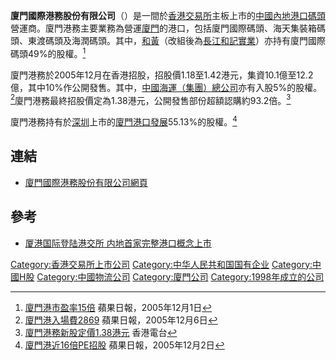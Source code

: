 '''廈門國際港務股份有限公司'''（{{hkex|3378}}）是一間於[[香港交易所|香港交易所]]主板上市的[[中國內地|中國內地]][[港口|港口]][[碼頭|碼頭]]營運商。廈門港務主要業務為營運[[廈門|廈門]]的港口，包括廈門國際碼頭、海天集裝箱碼頭、東渡碼頭及海潤碼頭。其中，[[和黃|和黃]]（改組後為[[長江和記實業|長江和記實業]]）亦持有廈門國際碼頭49%的股權。<ref>[http://hk.apple.nextmedia.com/template/apple/art_main.php?iss_id=20051201&sec_id=15307&art_id=5444847 廈門港市盈率15倍] 蘋果日報，2005年12月1日</ref>

廈門港務於2005年12月在香港招股，招股價1.18至1.42港元，集資10.1億至12.2億，其中10%作公開發售。其中，[[中國海運（集團）總公司|中國海運（集團）總公司]]亦有入股5%的股權。<ref>[http://hk.apple.nextmedia.com/template/apple/art_main.php?iss_id=20051206&sec_id=15307&art_id=5459477 廈門港入場費2869] 蘋果日報，2005年12月6日</ref>廈門港務最終招股價定為1.38港元，公開發售部份超額認購約93.2倍。<ref>[http://www.rthk.org.hk/rthk/news/expressnews/20051216/20051216_55_275033.html 廈門港務新股定價1.38港元] 香港電台</ref>

廈門港務持有於[[深圳|深圳]]上市的[[廈門港口發展|廈門港口發展]]55.13%的股權。<ref>[http://hk.apple.nextmedia.com/template/apple/art_main.php?iss_id=20051202&sec_id=15307&art_id=5448823 廈門港近16倍PE招股] 蘋果日報，2005年12月2日</ref>

== 連結 ==
*[https://web.archive.org/web/20091214213244/http://www.xipc.com.cn/ 廈門國際港務股份有限公司網頁]

== 參考 ==
{{reflist}}
*[http://finance.sina.com.cn/stock/hkstock/hkstocknews/20051221/19402217850.shtml 厦港国际登陆港交所 内地首家完整港口概念上市] {{Wayback|url=http://finance.sina.com.cn/stock/hkstock/hkstocknews/20051221/19402217850.shtml |date=20160304204520 }}

[[Category:香港交易所上市公司|Category:香港交易所上市公司]]
[[Category:中华人民共和国国有企业|Category:中华人民共和国国有企业]]
[[Category:中國H股|Category:中國H股]]
[[Category:中國物流公司|Category:中國物流公司]]
[[Category:廈門公司|Category:廈門公司]]
[[Category:1998年成立的公司|Category:1998年成立的公司]]